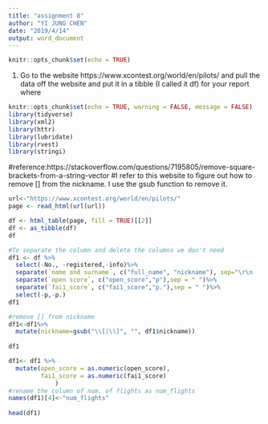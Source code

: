 ```yaml
---
title: "assignment 8"
author: "YI JUNG CHEN"
date: "2019/4/14"
output: word_document
---
```


```r
knitr::opts_chunk$set(echo = TRUE)
```

1.	Go to the website https://www.xcontest.org/world/en/pilots/ and pull the data off the website and put it in a tibble (I called it df) for your report where 

```r
knitr::opts_chunk$set(echo = TRUE, warning = FALSE, message = FALSE)
library(tidyverse)
library(xml2)
library(httr)
library(lubridate)
library(rvest)
library(stringi)
```

#reference:https://stackoverflow.com/questions/7195805/remove-square-brackets-from-a-string-vector
#I refer to this website to figure out how to remove [] from the nickname. I use the gsub function to remove it.
```r
url<-"https://www.xcontest.org/world/en/pilots/"
page <- read_html(url(url))

df <- html_table(page, fill = TRUE)[[2]]
df <- as_tibble(df)
df

#To separate the column and delete the columns we don't need 
df1 <- df %>%
  select(-No., -registered,-info)%>%
  separate(`name and surname`, c("full_name", "nickname"), sep="\r\n                     ")%>%
  separate(`open score`, c("open_score","p"),sep = " ")%>%
  separate(`fai1_score`, c("fai1_score","p."),sep = " ")%>%
  select(-p,-p.)
df1

#remove [] from nickname
df1<-df1%>%
  mutate(nickname=gsub("\\[|\\]", "", df1$nickname))
  
df1

df1<- df1 %>%
  mutate(open_score = as.numeric(open_score),  
         fai1_score = as.numeric(fai1_score)
             )
#rename the column of num. of flights as num_flights
names(df1)[4]<-"num_flights"
  
head(df1)
```

